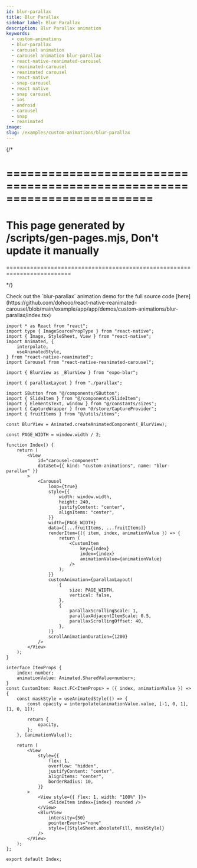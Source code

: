 ```yaml
---
id: blur-parallax
title: Blur Parallax
sidebar_label: Blur Parallax
description: Blur Parallax animation
keywords:
  - custom-animations
  - blur-parallax
  - carousel animation
  - carousel animation blur-parallax
  - react-native-reanimated-carousel
  - reanimated-carousel
  - reanimated carousel
  - react-native
  - snap-carousel
  - react native
  - snap carousel
  - ios
  - android
  - carousel
  - snap
  - reanimated
image:
slug: /examples/custom-animations/blur-parallax
---
```


{/* 

=========================================================================
=========================================================================
This page generated by /scripts/gen-pages.mjs, Don't update it manually 
=========================================================================
=========================================================================

*/}


<Callout type="info" emoji="💡">
  Check out the `blur-parallax` animation demo for the full source code [here](https://github.com/dohooo/react-native-reanimated-carousel/blob/main/example/app/app/demos/custom-animations/blur-parallax/index.tsx)
</Callout>

<Demo kind="custom-animations" name="blur-parallax" />

```tsx copy
import * as React from "react";
import type { ImageSourcePropType } from "react-native";
import { Image, StyleSheet, View } from "react-native";
import Animated, {
	interpolate,
	useAnimatedStyle,
} from "react-native-reanimated";
import Carousel from "react-native-reanimated-carousel";

import { BlurView as _BlurView } from "expo-blur";

import { parallaxLayout } from "./parallax";

import SButton from "@/components/SButton";
import { SlideItem } from "@/components/SlideItem";
import { ElementsText, window } from "@/constants/sizes";
import { CaptureWrapper } from "@/store/CaptureProvider";
import { fruitItems } from "@/utils/items";

const BlurView = Animated.createAnimatedComponent(_BlurView);

const PAGE_WIDTH = window.width / 2;

function Index() {
	return (
		<View
			id="carousel-component"
			dataSet={{ kind: "custom-animations", name: "blur-parallax" }}
		>
			<Carousel
				loop={true}
				style={{
					width: window.width,
					height: 240,
					justifyContent: "center",
					alignItems: "center",
				}}
				width={PAGE_WIDTH}
				data={[...fruitItems, ...fruitItems]}
				renderItem={({ item, index, animationValue }) => {
					return (
						<CustomItem
							key={index}
							index={index}
							animationValue={animationValue}
						/>
					);
				}}
				customAnimation={parallaxLayout(
					{
						size: PAGE_WIDTH,
						vertical: false,
					},
					{
						parallaxScrollingScale: 1,
						parallaxAdjacentItemScale: 0.5,
						parallaxScrollingOffset: 40,
					},
				)}
				scrollAnimationDuration={1200}
			/>
		</View>
	);
}

interface ItemProps {
	index: number;
	animationValue: Animated.SharedValue<number>;
}
const CustomItem: React.FC<ItemProps> = ({ index, animationValue }) => {
	const maskStyle = useAnimatedStyle(() => {
		const opacity = interpolate(animationValue.value, [-1, 0, 1], [1, 0, 1]);

		return {
			opacity,
		};
	}, [animationValue]);

	return (
		<View
			style={{
				flex: 1,
				overflow: "hidden",
				justifyContent: "center",
				alignItems: "center",
				borderRadius: 10,
			}}
		>
			<View style={{ flex: 1, width: "100%" }}>
				<SlideItem index={index} rounded />
			</View>
			<BlurView
				intensity={50}
				pointerEvents="none"
				style={[StyleSheet.absoluteFill, maskStyle]}
			/>
		</View>
	);
};

export default Index;

```